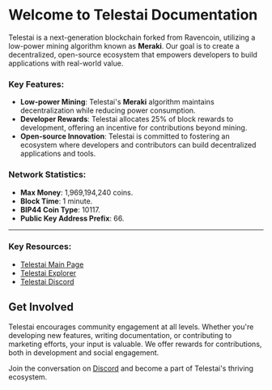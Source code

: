 # Welcome to Telestai Documentation

Telestai is a next-generation blockchain forked from Ravencoin, utilizing a low-power mining algorithm known as **Meraki**. Our goal is to create a decentralized, open-source ecosystem that empowers developers to build applications with real-world value.

### Key Features:
- **Low-power Mining**: Telestai's **Meraki** algorithm maintains decentralization while reducing power consumption.
- **Developer Rewards**: Telestai allocates 25% of block rewards to development, offering an incentive for contributions beyond mining.
- **Open-source Innovation**: Telestai is committed to fostering an ecosystem where developers and contributors can build decentralized applications and tools.

### Network Statistics:
- **Max Money**: 1,969,194,240 coins.
- **Block Time**: 1 minute.
- **BIP44 Coin Type**: 10117.
- **Public Key Address Prefix**: 66.

---

### Key Resources:
- [Telestai Main Page](https://www.telestai.io)
- [Telestai Explorer](https://telestai.cryptoscope.io/)
- [Telestai Discord](https://discord.gg/VmFXfHnZE5)

## Get Involved

Telestai encourages community engagement at all levels. Whether you're developing new features, writing documentation, or contributing to marketing efforts, your input is valuable. We offer rewards for contributions, both in development and social engagement.

Join the conversation on [Discord](https://discord.gg/VmFXfHnZE5) and become a part of Telestai's thriving ecosystem.
